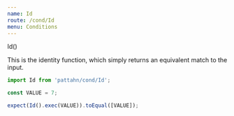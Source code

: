 ```yaml
---
name: Id
route: /cond/Id
menu: Conditions
---
```



<CondType>Id()</CondType>

This is the identity function, which simply returns an equivalent match to the input.

```js
import Id from 'pattahn/cond/Id';

const VALUE = 7;

expect(Id().exec(VALUE)).toEqual([VALUE]);
```
